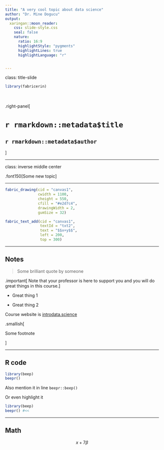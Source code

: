 ```yaml
---
title: "A very cool topic about data science"
author: "Dr. Mine Dogucu"
output: 
  xaringan::moon_reader:
    css: slide-style.css
    seal: false
    nature:
      ratio: 16:9
      highlightStyle: "pygments"
      highlightLines: true
      highlightLanguage: "r"


---
```


class: title-slide

```r
library(fabricerin)
```

<br>
<br>
.right-panel[ 

# `r rmarkdown::metadata$title`
## `r rmarkdown::metadata$author`
]

---

class: inverse middle center


.font150[Some new topic]



---



```r
fabric_drawing(cid = "canvas1", 
               cwidth = 1100, 
               cheight = 550, 
               cfill = "#e2d7c4", 
               drawingWidth = 2, 
               gumSize = 32)

fabric_text_add(cid = "canvas1", 
                textId = "txt2",
                text = "$$x+y$$", 
                left = 200, 
                top = 300)
```

---

## Notes

>Some brilliant quote by someone  

.important[
Note that your professor is here to support you and you will do great things in this course.
]


- Great thing 1

- Great thing 2

Course website is [introdata.science](introdata.science)

.smallish[

Some footnote

]

---

## R code

```r
library(beep)
beepr()
```

Also mention it in line `beepr::beep()`


Or even highlight it

```r
library(beep)
beepr() #<<
```
---

## Math

$$x+7\beta$$





